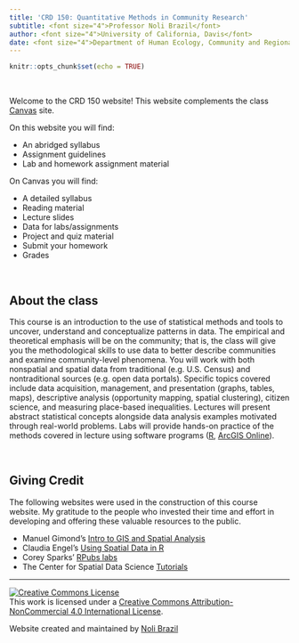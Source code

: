 ```yaml
---
title: 'CRD 150: Quantitative Methods in Community Research'
subtitle: <font size="4">Professor Noli Brazil</font>
author: <font size="4">University of California, Davis</font>
date: <font size="4">Department of Human Ecology, Community and Regional Development</font>
---
```



<style>
p.comment {
background-color: #DBDBDB;
padding: 10px;
border: 1px solid black;
margin-left: 25px;
border-radius: 5px;
font-style: italic;
}

.figure {
   margin-top: 20px;
   margin-bottom: 20px;
}

h1.title {
  font-weight: bold;
  font-family: Arial;  
}

h2.title {
  font-family: Arial;  
}

</style>


<style type="text/css">
#TOC {
  font-size: 13px;
  font-family: Arial;
}
</style>

</style>

```r
knitr::opts_chunk$set(echo = TRUE)
```

\


Welcome to the CRD 150 website!  This website complements the class [Canvas](https://login.canvas.ucdavis.edu/) site.  

On this website you will find:

* An abridged syllabus
* Assignment guidelines 
* Lab and homework assignment material

On Canvas you will find:

* A detailed syllabus
* Reading material
* Lecture slides
* Data for labs/assignments
* Project and quiz material
* Submit your homework
* Grades

\


## About the class

This course is an introduction to the use of statistical methods and tools to uncover, understand and conceptualize patterns in data.  The empirical and theoretical emphasis will be on the community; that is, the class will give you the methodological skills to use data to better describe communities and examine community-level phenomena.  You will work with both nonspatial and spatial data from traditional (e.g. U.S. Census) and nontraditional sources (e.g. open data portals).  Specific topics covered include data acquisition, management, and presentation (graphs, tables, maps), descriptive analysis (opportunity mapping, spatial clustering), citizen science, and measuring place-based inequalities.  Lectures will present abstract statistical concepts alongside data analysis examples motivated through real-world problems.  Labs will provide hands-on practice of the methods covered in lecture using software programs ([R](https://www.r-project.org/), [ArcGIS Online](https://www.arcgis.com/home/index.html)). 

<br>

## Giving Credit

The following websites were used in the construction of this course website. My gratitude to the people who invested their time and effort in developing and offering these valuable resources to the public.

* Manuel Gimond's [Intro to GIS and Spatial Analysis](https://mgimond.github.io/Spatial/index.html)
* Claudia Engel's [Using Spatial Data in R](https://cengel.github.io/R-spatial/)
* Corey Sparks' [RPubs labs](https://rpubs.com/corey_sparks)
* The Center for Spatial Data Science [Tutorials](https://spatialanalysis.github.io/tutorials/)




***
<a rel="license" href="http://creativecommons.org/licenses/by-nc/4.0/"><img alt="Creative Commons License" style="border-width:0" src="https://i.creativecommons.org/l/by-nc/4.0/88x31.png" /></a><br />This work is licensed under a <a rel="license" href="http://creativecommons.org/licenses/by-nc/4.0/">Creative Commons Attribution-NonCommercial 4.0 International License</a>.


Website created and maintained by [Noli Brazil](https://nbrazil.faculty.ucdavis.edu/)
